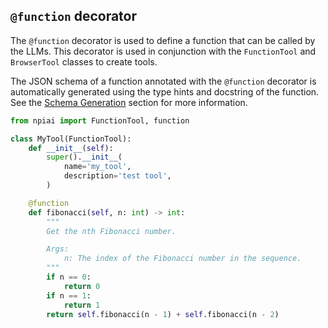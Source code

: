 ## `@function` decorator

The `@function` decorator is used to define a function that can be called by the LLMs. This decorator is used in conjunction with the `FunctionTool` and `BrowserTool` classes to create tools.

The JSON schema of a function annotated with the `@function` decorator is automatically generated using the type hints and docstring of the function. See the [Schema Generation](../core-concepts/schema-generation.mdx) section for more information.

```python {10-22}
from npiai import FunctionTool, function

class MyTool(FunctionTool):
    def __init__(self):
        super().__init__(
            name='my_tool',
            description='test tool',
        )

    @function
    def fibonacci(self, n: int) -> int:
        """
        Get the nth Fibonacci number.

        Args:
            n: The index of the Fibonacci number in the sequence.
        """
        if n == 0:
            return 0
        if n == 1:
            return 1
        return self.fibonacci(n - 1) + self.fibonacci(n - 2)
```
